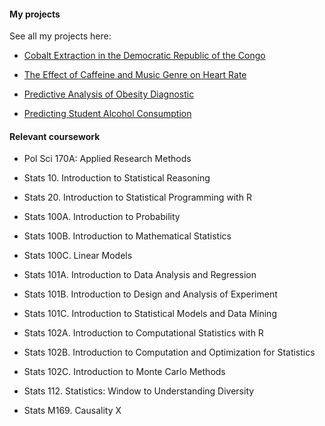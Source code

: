 #### My projects

See all my projects here:

-   [Cobalt Extraction in the Democratic Republic of the Congo](/projects/project_1.qmd)

-   [The Effect of Caffeine and Music Genre on Heart Rate](/projects/project_2.qmd)

-   [Predictive Analysis of Obesity Diagnostic](/projects/stats101cfinal.qmd)

-   [Predicting Student Alcohol Consumption](/projects/stats112.qmd)

#### Relevant coursework

-   Pol Sci 170A: Applied Research Methods

-   Stats 10. Introduction to Statistical Reasoning

-   Stats 20. Introduction to Statistical Programming with R

-   Stats 100A. Introduction to Probability

-   Stats 100B. Introduction to Mathematical Statistics

-   Stats 100C. Linear Models

-   Stats 101A. Introduction to Data Analysis and Regression

-   Stats 101B. Introduction to Design and Analysis of Experiment

-   Stats 101C. Introduction to Statistical Models and Data Mining

-   Stats 102A. Introduction to Computational Statistics with R

-   Stats 102B. Introduction to Computation and Optimization for Statistics

-   Stats 102C. Introduction to Monte Carlo Methods

-   Stats 112. Statistics: Window to Understanding Diversity

-   Stats M169. Causality X
